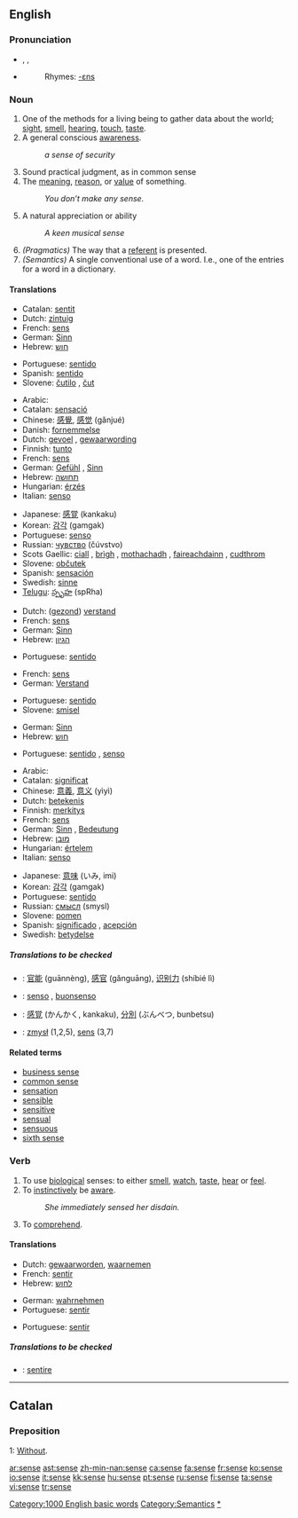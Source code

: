 {{see|Sense}}
==English==

{{rank|cause|close|England|420|sense|ten|beautiful|possible}}

===Pronunciation===
* {{AHD|sĕns}}, {{IPA|/sɛns/}}, {{SAMPA|/sEns/}}
*{{audio|en-us-sense.ogg|Audio (US)}}
*:Rhymes: [[Rhymes:English:-ɛns|-ɛns]]

===Noun===
{{en-noun}}

# One of the methods for a living being to gather data about the world; [[sight]], [[smell]], [[hearing]], [[touch]], [[taste]].
# A general conscious [[awareness]].
#: ''a sense of security''
# Sound practical judgment, as in common sense
# The [[meaning]], [[reason]], or [[value]] of something.
#: ''You don’t make any sense.''
# A natural appreciation or ability
#:''A keen musical sense''
# ''(Pragmatics)'' The way that a [[referent]] is presented.
# ''(Semantics)'' A single conventional use of a word. I.e., one of the entries for a word in a dictionary.

====Translations====
{{trans-top|method to gather data}}
*Catalan: [[sentit]] {{m}}
*Dutch: [[zintuig]] {{n}}
*French: [[sens]] {{m}}
*German: [[Sinn]] {{m}}
*Hebrew: [[חוש]] {{romanization of Hebrew|khúsh}} {{m}}
{{trans-mid}}
*Portuguese: [[sentido]] {{m}}
*Spanish: [[sentido]] {{m}}
*Slovene: [[čutilo]] {{n}}, [[čut]] {{m}}
{{trans-bottom}}

{{trans-top|conscious awareness}}
*Arabic: {{ARchar|[[احساس]]}} {{IPAchar|(’eħsās)}} {{m}}
*Catalan: [[sensació]] {{m}}
*Chinese: [[感覺]], [[感觉]] (gǎnjué)
*Danish: [[fornemmelse]]
*Dutch: [[gevoel]] {{n}}, [[gewaarwording]] {{f}}
*Finnish: [[tunto]]
*French: [[sens]] {{m}}
*German: [[Gefühl]] {{n}}, [[Sinn]] {{m}}
*Hebrew: [[תחושה]] {{romanization of Hebrew|tkhúsha}} {{f}}
*Hungarian: [[érzés]]
*Italian: [[senso]] {{m}}
{{trans-mid}}
*Japanese: [[感覚]] (kankaku)
*Korean: [[감각]] (gamgak)
*Portuguese: [[senso]] {{m}}
*Russian: [[чувство]] (čúvstvo) {{n}}
*Scots Gaellic: [[ciall]] {{f}}, [[brìgh]] {{f}}, [[mothachadh]] {{m}}, [[faireachdainn]] {{m}}, [[cudthrom]] {{m}}
*Slovene: [[občutek]] {{m}}
*Spanish: [[sensación]] {{f}}
*Swedish: [[sinne]]
*[[Telugu]]: [[స్పృహ]] (spRha)
{{trans-bottom}}

{{trans-top|sound judgement}}
*Dutch: ([[gezond verstand|gezond]]) [[verstand]] {{n}}
*French: [[sens]] {{m}}
*German: [[Sinn]] {{m}}
*Hebrew: [[הגיון]] {{romanization of Hebrew|higayón}} {{m}}
{{trans-mid}}
*Portuguese: [[sentido]] {{m}}
{{trans-bottom}}

{{trans-top|meaning or reason}}
*French: [[sens]] {{m}}
*German: [[Verstand]] {{m}}
{{trans-mid}}
*Portuguese: [[sentido]] {{m}}
*Slovene: [[smisel]] {{m}}
{{trans-bottom}}

{{trans-top|natural ability}}
*German: [[Sinn]]
*Hebrew: [[חוש]] {{romanization of Hebrew|khúsh}} {{m}}
{{trans-mid}}
*Portuguese: [[sentido]] {{m}}, [[senso]] {{m}}
{{trans-bottom}}

{{trans-top|Pragmatics term}}
{{trans-mid}}
{{trans-bottom}}

{{trans-top|semantics term}}
*Arabic: {{ARchar|[[معنى]]}} {{IPAchar|(maʕna)}} {{m}}
*Catalan: [[significat]] {{m}}
*Chinese: [[意義]], [[意义]] (yìyì)
*Dutch: [[betekenis]] {{f}}
*Finnish: [[merkitys]]
*French: [[sens]] {{m}}
*German: [[Sinn]] {{m}}, [[Bedeutung]] {{f}}
*Hebrew: [[מובן]] {{romanization of Hebrew|muván}} {{m}}
*Hungarian: [[értelem]]
*Italian: [[senso]] {{m}}
{{trans-mid}}
*Japanese: [[意味]] (いみ, imi)
*Korean: [[감각]] (gamgak)
*Portuguese: [[sentido]] {{m}}
*Russian: [[смысл]] (smysl) {{m}}
*Slovene: [[pomen]] {{m}}
*Spanish: [[significado]] {{m}}, [[acepción]] {{f}}
*Swedish: [[betydelse]]
{{trans-bottom}}

=====Translations to be checked=====
{{checktrans}}
*{{ttbc|Chinese}}: [[官能]] (guānnèng), [[感官]] (gǎnguāng), [[识别力]] (shíbié lì)
*{{ttbc|Italian}}: [[senso]] {{m}}, [[buonsenso]] {{m}}
*{{ttbc|Japanese}}: [[感覚]] (かんかく, kankaku), [[分別]] (ぶんべつ, bunbetsu)
*{{ttbc|Polish}}: [[zmysł]] {{m}} (1,2,5), [[sens]] {{m}} (3,7)

====Related terms====
*[[business sense]]
*[[common sense]]
*[[sensation]]
*[[sensible]]
*[[sensitive]]
*[[sensual]]
*[[sensuous]]
*[[sixth sense]]

===Verb===
{{en-verb|[[senses]]|[[sensing]]|[[sensed]]}}

# To use [[biological]] senses: to either [[smell]], [[watch]], [[taste]], [[hear]] or [[feel]].
# To [[instinctively]] be [[aware]].
#:''She immediately sensed her disdain.''
# To [[comprehend]].

====Translations====
{{trans-top|use biological senses}}
*Dutch: [[gewaarworden]], [[waarnemen]]
*French: [[sentir]]
*Hebrew: [[לחוש]] {{romanization of Hebrew|lakhúsh}}
{{trans-mid}}
*German: [[wahrnehmen]]
*Portuguese: [[sentir]]
{{trans-bottom}}

{{trans-top|To instinctively be aware.}}
{{trans-mid}}
*Portuguese: [[sentir]]
{{trans-bottom}}

=====Translations to be checked=====
{{checktrans}}
*{{ttbc|Latin}}: [[sentire]]

[[Category:1000 English basic words]]
[[Category:Semantics]]

----

==Catalan==

===Preposition===
;1: [[without|Without]].

[[Category:Senses|*]]

[[ar:sense]]
[[ast:sense]]
[[zh-min-nan:sense]]
[[ca:sense]]
[[fa:sense]]
[[fr:sense]]
[[ko:sense]]
[[io:sense]]
[[it:sense]]
[[kk:sense]]
[[hu:sense]]
[[pt:sense]]
[[ru:sense]]
[[fi:sense]]
[[ta:sense]]
[[vi:sense]]
[[tr:sense]]